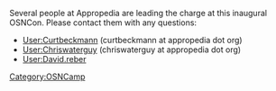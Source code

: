 {{OSNCon navbar}}
 

Several people at Appropedia are leading the charge at this inaugural OSNCon.
Please contact them with any questions:
* [[User:Curtbeckmann]] (curtbeckmann at appropedia dot org)
* [[User:Chriswaterguy]] (chriswaterguy at appropedia dot org)
* [[User:David.reber]]

[[Category:OSNCamp]]